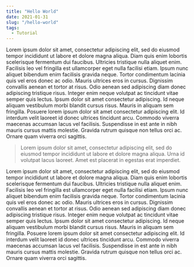 ```yaml
---
title: "Hello World"
date: 2021-01-31
slug: "/hello-world"
tags:
  - Tutorial
---
```


Lorem ipsum dolor sit amet, consectetur adipiscing elit, sed do eiusmod tempor incididunt ut labore et dolore magna aliqua. Diam quis enim lobortis scelerisque fermentum dui faucibus. Ultricies tristique nulla aliquet enim. Facilisis leo vel fringilla est ullamcorper eget nulla facilisi etiam. Ipsum nunc aliquet bibendum enim facilisis gravida neque. Tortor condimentum lacinia quis vel eros donec ac odio. Mauris ultrices eros in cursus. Dignissim convallis aenean et tortor at risus. Odio aenean sed adipiscing diam donec adipiscing tristique risus. Integer enim neque volutpat ac tincidunt vitae semper quis lectus. Ipsum dolor sit amet consectetur adipiscing. Id neque aliquam vestibulum morbi blandit cursus risus. Mauris in aliquam sem fringilla. Posuere lorem ipsum dolor sit amet consectetur adipiscing elit. Id interdum velit laoreet id donec ultrices tincidunt arcu. Commodo viverra maecenas accumsan lacus vel facilisis. Suspendisse in est ante in nibh mauris cursus mattis molestie. Gravida rutrum quisque non tellus orci ac. Ornare quam viverra orci sagittis.

> Lorem ipsum dolor sit amet, consectetur adipiscing elit, sed do eiusmod tempor incididunt ut labore et dolore magna aliqua. Urna id volutpat lacus laoreet. Amet est placerat in egestas erat imperdiet. 

Lorem ipsum dolor sit amet, consectetur adipiscing elit, sed do eiusmod tempor incididunt ut labore et dolore magna aliqua. Diam quis enim lobortis scelerisque fermentum dui faucibus. Ultricies tristique nulla aliquet enim. Facilisis leo vel fringilla est ullamcorper eget nulla facilisi etiam. Ipsum nunc aliquet bibendum enim facilisis gravida neque. Tortor condimentum lacinia quis vel eros donec ac odio. Mauris ultrices eros in cursus. Dignissim convallis aenean et tortor at risus. Odio aenean sed adipiscing diam donec adipiscing tristique risus. Integer enim neque volutpat ac tincidunt vitae semper quis lectus. Ipsum dolor sit amet consectetur adipiscing. Id neque aliquam vestibulum morbi blandit cursus risus. Mauris in aliquam sem fringilla. Posuere lorem ipsum dolor sit amet consectetur adipiscing elit. Id interdum velit laoreet id donec ultrices tincidunt arcu. Commodo viverra maecenas accumsan lacus vel facilisis. Suspendisse in est ante in nibh mauris cursus mattis molestie. Gravida rutrum quisque non tellus orci ac. Ornare quam viverra orci sagittis.
